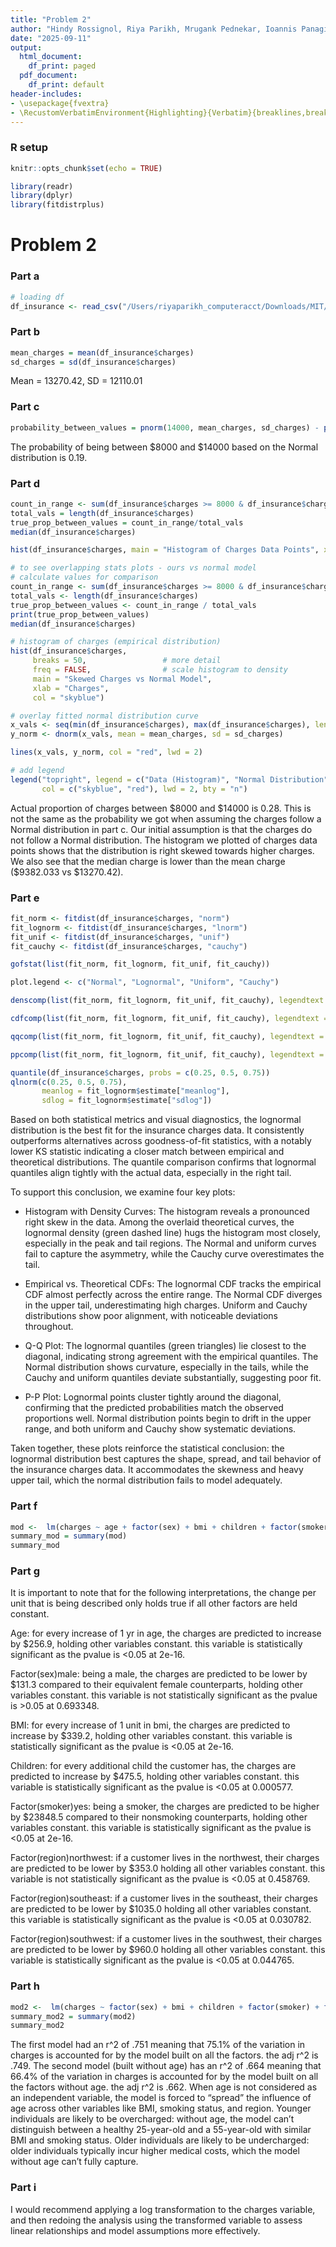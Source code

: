 ```yaml
---
title: "Problem 2"
author: "Hindy Rossignol, Riya Parikh, Mrugank Pednekar, Ioannis Panagiotopoulos"
date: "2025-09-11"
output:
  html_document:
    df_print: paged
  pdf_document:
    df_print: default
header-includes:
- \usepackage{fvextra}
- \RecustomVerbatimEnvironment{Highlighting}{Verbatim}{breaklines,breakanywhere}
---
```



### R setup
```r
knitr::opts_chunk$set(echo = TRUE) 
```

```r
library(readr)
library(dplyr)
library(fitdistrplus)
```

# Problem 2
### Part a
```r
# loading df
df_insurance <- read_csv("/Users/riyaparikh_computeracct/Downloads/MIT/15.072_AdvancedAnalyticsEdge/deliverable1-analyticsedge-mit/Data/insurance.csv", show_col_types = FALSE)
```

### Part b
```r
mean_charges = mean(df_insurance$charges)
sd_charges = sd(df_insurance$charges)
```
Mean = 13270.42, SD = 12110.01

### Part c
```r
probability_between_values = pnorm(14000, mean_charges, sd_charges) - pnorm(8000, mean_charges, sd_charges)
```
The probability of being between $8000 and $14000 based on the Normal distribution is 0.19.

### Part d
```r
count_in_range <- sum(df_insurance$charges >= 8000 & df_insurance$charges <= 14000)
total_vals = length(df_insurance$charges)
true_prop_between_values = count_in_range/total_vals
median(df_insurance$charges)

hist(df_insurance$charges, main = "Histogram of Charges Data Points", xlab = "Data Point Value", col = "skyblue")

# to see overlapping stats plots - ours vs normal model
# calculate values for comparison
count_in_range <- sum(df_insurance$charges >= 8000 & df_insurance$charges <= 14000)
total_vals <- length(df_insurance$charges)
true_prop_between_values <- count_in_range / total_vals
print(true_prop_between_values)
median(df_insurance$charges)

# histogram of charges (empirical distribution)
hist(df_insurance$charges, 
     breaks = 50,                 # more detail
     freq = FALSE,                # scale histogram to density
     main = "Skewed Charges vs Normal Model", 
     xlab = "Charges", 
     col = "skyblue")

# overlay fitted normal distribution curve
x_vals <- seq(min(df_insurance$charges), max(df_insurance$charges), length.out = 1000)
y_norm <- dnorm(x_vals, mean = mean_charges, sd = sd_charges)

lines(x_vals, y_norm, col = "red", lwd = 2)

# add legend
legend("topright", legend = c("Data (Histogram)", "Normal Distribution"), 
       col = c("skyblue", "red"), lwd = 2, bty = "n")
```
Actual proportion of charges between $8000 and $14000 is 0.28. This is not the same as the probability we got when assuming the charges follow a Normal distribution in part c. Our initial assumption is that the charges do not follow a Normal distribution. The histogram we plotted of charges data points shows that the distribution is right skewed towards higher charges. We also see that the median charge is lower than the mean charge ($9382.033 vs $13270.42).

### Part e
```r
fit_norm <- fitdist(df_insurance$charges, "norm")
fit_lognorm <- fitdist(df_insurance$charges, "lnorm")
fit_unif <- fitdist(df_insurance$charges, "unif")
fit_cauchy <- fitdist(df_insurance$charges, "cauchy")

gofstat(list(fit_norm, fit_lognorm, fit_unif, fit_cauchy))

plot.legend <- c("Normal", "Lognormal", "Uniform", "Cauchy")

denscomp(list(fit_norm, fit_lognorm, fit_unif, fit_cauchy), legendtext = plot.legend)

cdfcomp(list(fit_norm, fit_lognorm, fit_unif, fit_cauchy), legendtext = plot.legend)

qqcomp(list(fit_norm, fit_lognorm, fit_unif, fit_cauchy), legendtext = plot.legend)

ppcomp(list(fit_norm, fit_lognorm, fit_unif, fit_cauchy), legendtext = plot.legend)

quantile(df_insurance$charges, probs = c(0.25, 0.5, 0.75))
qlnorm(c(0.25, 0.5, 0.75), 
       meanlog = fit_lognorm$estimate["meanlog"], 
       sdlog = fit_lognorm$estimate["sdlog"])
```
Based on both statistical metrics and visual diagnostics, the lognormal distribution is the best fit for the insurance charges data. It consistently outperforms alternatives across goodness-of-fit statistics, with a notably lower KS statistic indicating a closer match between empirical and theoretical distributions. The quantile comparison confirms that lognormal quantiles align tightly with the actual data, especially in the right tail.

To support this conclusion, we examine four key plots:

- Histogram with Density Curves: The histogram reveals a pronounced right skew in the data. Among the overlaid theoretical curves, the lognormal density (green dashed line) hugs the histogram most closely, especially in the peak and tail regions. The Normal and uniform curves fail to capture the asymmetry, while the Cauchy curve overestimates the tail.

- Empirical vs. Theoretical CDFs: The lognormal CDF tracks the empirical CDF almost perfectly across the entire range. The Normal CDF diverges in the upper tail, underestimating high charges. Uniform and Cauchy distributions show poor alignment, with noticeable deviations throughout.

- Q-Q Plot: The lognormal quantiles (green triangles) lie closest to the diagonal, indicating strong agreement with the empirical quantiles. The Normal distribution shows curvature, especially in the tails, while the Cauchy and uniform quantiles deviate substantially, suggesting poor fit.

- P-P Plot: Lognormal points cluster tightly around the diagonal, confirming that the predicted probabilities match the observed proportions well. Normal distribution points begin to drift in the upper range, and both uniform and Cauchy show systematic deviations.

Taken together, these plots reinforce the statistical conclusion: the lognormal distribution best captures the shape, spread, and tail behavior of the insurance charges data. It accommodates the skewness and heavy upper tail, which the normal distribution fails to model adequately.

### Part f
```r
mod <-  lm(charges ~ age + factor(sex) + bmi + children + factor(smoker) + factor(region) , data = df_insurance)
summary_mod = summary(mod)
summary_mod
```

### Part g
It is important to note that for the following interpretations, the change per unit that is being described only holds true if all other factors are held constant. 

Age: for every increase of 1 yr in age, the charges are predicted to increase by $256.9, holding other variables constant. this variable is statistically significant as the pvalue is <0.05 at 2e-16.

Factor(sex)male: being a male, the charges are predicted to be lower by $131.3 compared to their equivalent female counterparts, holding other variables constant. this variable is not statistically significant as the pvalue is >0.05 at 0.693348.

BMI: for every increase of 1 unit in bmi, the charges are predicted to increase by $339.2, holding other variables constant. this variable is statistically significant as the pvalue is <0.05 at 2e-16.

Children: for every additional child the customer has, the charges are predicted to increase by $475.5, holding other variables constant. this variable is statistically significant as the pvalue is <0.05 at 0.000577.

Factor(smoker)yes: being a smoker, the charges are predicted to be higher by $23848.5 compared to their nonsmoking counterparts, holding other variables constant. this variable is statistically significant as the pvalue is <0.05 at 2e-16.

Factor(region)northwest: if a customer lives in the northwest, their charges are predicted to be lower by $353.0 holding all other variables constant. this variable is not statistically significant as the pvalue is <0.05 at 0.458769.

Factor(region)southeast: if a customer lives in the southeast, their charges are predicted to be lower by $1035.0 holding all other variables constant. this variable is statistically significant as the pvalue is <0.05 at 0.030782.

Factor(region)southwest:  if a customer lives in the southwest, their charges are predicted to be lower by $960.0 holding all other variables constant. this variable is statistically significant as the pvalue is <0.05 at 0.044765.

### Part h
```r
mod2 <-  lm(charges ~ factor(sex) + bmi + children + factor(smoker) + factor(region) , data = df_insurance)
summary_mod2 = summary(mod2)
summary_mod2
```
The first model had an r^2 of .751 meaning that 75.1% of the variation in charges is accounted for by the model built on all the factors. the adj r^2 is .749.
The second model (built without age) has an r^2 of .664 meaning that 66.4% of the variation in charges is accounted for by the model built on all the factors without age. the adj r^2 is .662.
When age is not considered as an independent variable,  the model is forced to "spread" the influence of age across other variables like BMI, smoking status, and region. Younger individuals are likely to be overcharged: without age, the model can't distinguish between a healthy 25-year-old and a 55-year-old with similar BMI and smoking status. Older individuals are likely to be undercharged: older individuals typically incur higher medical costs, which the model without age can't fully capture.

### Part i
I would recommend applying a log transformation to the charges variable, and then redoing the analysis using the transformed variable to assess linear relationships and model assumptions more effectively.




















